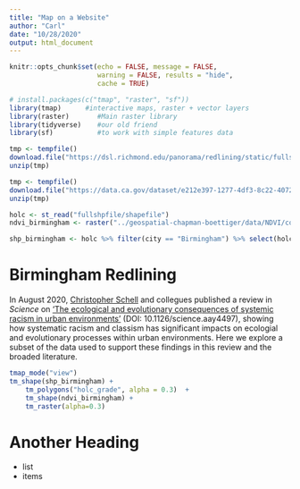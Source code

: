 ```yaml
---
title: "Map on a Website"
author: "Carl"
date: "10/28/2020"
output: html_document
---
```


```r
knitr::opts_chunk$set(echo = FALSE, message = FALSE, 
                      warning = FALSE, results = "hide",
                      cache = TRUE)

# install.packages(c("tmap", "raster", "sf"))
library(tmap)      #interactive maps, raster + vector layers
library(raster)       #Main raster library
library(tidyverse)    #our old friend
library(sf)           #to work with simple features data
```  



```r
tmp <- tempfile()
download.file("https://dsl.richmond.edu/panorama/redlining/static/fullshpfile.zip", tmp)
unzip(tmp)

tmp <- tempfile()
download.file("https://data.ca.gov/dataset/e212e397-1277-4df3-8c22-40721b095f33/resource/b0007416-a325-4777-9295-368ea6b710e6/download/ca-county-boundaries.zip", tmp) 
unzip(tmp)
```


```r
holc <- st_read("fullshpfile/shapefile")
ndvi_birmingham <- raster("../geospatial-chapman-boettiger/data/NDVI/composite_birmingham.tif")

shp_birmingham <- holc %>% filter(city == "Birmingham") %>% select(holc_grade, geometry)
```


# Birmingham Redlining

In August 2020, [Christopher Schell](http://directory.tacoma.uw.edu/employee/cjschell) and collegues published a review in *Science* on ['The ecological and evolutionary consequences of systemic racism in urban environments'](https://science.sciencemag.org/content/early/2020/08/12/science.aay4497) (DOI: 10.1126/science.aay4497), showing how systematic racism and classism  has significant impacts on ecologial and evolutionary processes within urban environments. Here we explore a subset of the data used to support these findings in this review and the broaded literature.


```r
tmap_mode("view")
tm_shape(shp_birmingham) + 
    tm_polygons("holc_grade", alpha = 0.3)  + 
    tm_shape(ndvi_birmingham) +
    tm_raster(alpha=0.3)
```


# Another Heading

- list
- items
